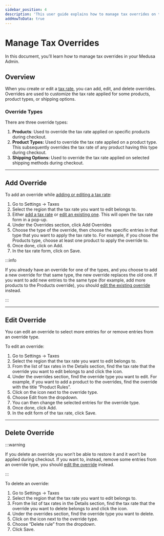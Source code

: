 ```yaml
---
sidebar_position: 4
description: 'This user guide explains how to manage tax overrides on the Medusa Admin. Learn how to add, edit, and delete overrides.'
addHowToData: true
---
```



# Manage Tax Overrides

In this document, you’ll learn how to manage tax overrides in your Medusa Admin.

## Overview

When you create or edit a [tax rate](./tax-rates.mdx), you can add, edit, and delete overrides. Overrides are used to customize the tax rate applied for some products, product types, or shipping options.

### Override Types

There are three override types:

1. **Products**: Used to override the tax rate applied on specific products during checkout.
2. **Product Types:** Used to override the tax rate applied on a product type. This subsequently overrides the tax rate of any product having this type during checkout.
3. **Shipping Options:** Used to override the tax rate applied on selected shipping methods during checkout.

---

## Add Override

To add an override while [adding or editing a tax rate](./tax-rates.mdx#create-tax-rate):

1. Go to Settings → Taxes
2. Select the region that the tax rate you want to edit belongs to.
3. Either [add a tax rate](./tax-rates.mdx#create-tax-rate) or [edit an existing one](./tax-rates.mdx#edit-tax-rate). This will open the tax rate form in a pop-up.
3. Under the Overrides section, click Add Overrides
4. Choose the type of the override, then choose the specific entries in that type that you want to apply the tax rate to. For example, if you chose the Products type, choose at least one product to apply the override to.
5. Once done, click on Add.
6. In the tax rate form, click on Save.

:::info

If you already have an override for one of the types, and you choose to add a new override for that same type, the new override replaces the old one. If you want to add new entries to the same type (for example, add more products to the Products override), you should [edit the existing override](#edit-override) instead.

:::

---

## Edit Override

You can edit an override to select more entries for or remove entries from an override type.

To edit an override:

1. Go to Settings → Taxes
2. Select the region that the tax rate you want to edit belongs to.
3. From the list of tax rates in the Details section, find the tax rate that the override you want to edit belongs to and click the <UiIcon lightIcon="https://res.cloudinary.com/dza7lstvk/image/upload/v1667999308/Medusa%20Docs/UI%20Icons/1ordBC6_ssysel.png" darkIcon="https://res.cloudinary.com/dza7lstvk/image/upload/v1667999326/Medusa%20Docs/UI%20Icons/dSwWYBH_stzgoi.png" alt="three dots" /> icon.
4. Under the overrides section, find the override type you want to edit. For example, if you want to add a product to the overrides, find the override with the title “Product Rules”.
5. Click on the <UiIcon lightIcon="https://res.cloudinary.com/dza7lstvk/image/upload/v1667999308/Medusa%20Docs/UI%20Icons/1ordBC6_ssysel.png" darkIcon="https://res.cloudinary.com/dza7lstvk/image/upload/v1667999326/Medusa%20Docs/UI%20Icons/dSwWYBH_stzgoi.png" alt="three dots" /> icon next to the override type.
6. Choose Edit from the dropdown.
7. You can then change the selected entries for the override type.
8. Once done, click Add.
9. In the edit form of the tax rate, click Save.

---

## Delete Override

:::warning

If you delete an override you won’t be able to restore it and it won’t be applied during checkout. If you want to, instead, remove some entries from an override type, you should [edit the override](#edit-override) instead.

:::

To delete an override:

1. Go to Settings → Taxes
2. Select the region that the tax rate you want to edit belongs to.
3. From the list of tax rates in the Details section, find the tax rate that the override you want to delete belongs to and click the <UiIcon lightIcon="https://res.cloudinary.com/dza7lstvk/image/upload/v1667999308/Medusa%20Docs/UI%20Icons/1ordBC6_ssysel.png" darkIcon="https://res.cloudinary.com/dza7lstvk/image/upload/v1667999326/Medusa%20Docs/UI%20Icons/dSwWYBH_stzgoi.png" alt="three dots" /> icon.
4. Under the overrides section, find the override type you want to delete.
5. Click on the <UiIcon lightIcon="https://res.cloudinary.com/dza7lstvk/image/upload/v1667999308/Medusa%20Docs/UI%20Icons/1ordBC6_ssysel.png" darkIcon="https://res.cloudinary.com/dza7lstvk/image/upload/v1667999326/Medusa%20Docs/UI%20Icons/dSwWYBH_stzgoi.png" alt="three dots" /> icon next to the override type.
6. Choose “Delete rule” from the dropdown.
7. Click Save.
